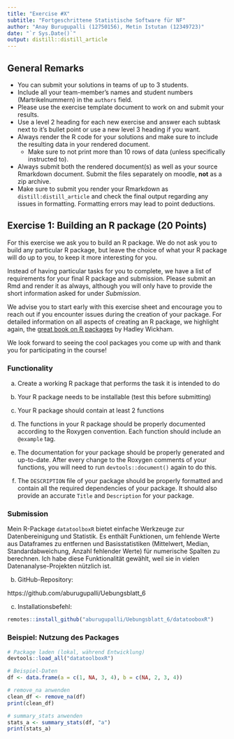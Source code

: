 ```yaml
---
title: "Exercise #X"
subtitle: "Fortgeschrittene Statistische Software für NF"
author: "Anay Burugupalli (12750156), Metin Istutan (12349723)"
date: "`r Sys.Date()`"
output: distill::distill_article
---
```


## General Remarks

-   You can submit your solutions in teams of up to 3 students.
-   Include all your team-member's names and student numbers
    (Martrikelnummern) in the `authors` field.
-   Please use the exercise template document to work on and submit your
    results.
-   Use a level 2 heading for each new exercise and answer each subtask
    next to it's bullet point or use a new level 3 heading if you want.
-   Always render the R code for your solutions and make sure to include
    the resulting data in your rendered document.
    -   Make sure to not print more than 10 rows of data (unless
        specifically instructed to).
-   Always submit both the rendered document(s) as well as your source
    Rmarkdown document. Submit the files separately on moodle, **not**
    as a zip archive.
-   Make sure to submit you render your Rmarkdown as
    `distill:distill_article` and check the final output regarding any
    issues in formatting. Formatting errors may lead to point
    deductions.

## Exercise 1: Building an R package (20 Points)

For this exercise we ask you to build an R package. We do not ask you to
build any particular R package, but leave the choice of what your R
package will do up to you, to keep it more interesting for you.

Instead of having particular tasks for you to complete, we have a list
of requirements for your final R package and submission. Please submit
an Rmd and render it as always, although you will only have to provide
the short information asked for under *Submission*.

We advise you to start early with this exercise sheet and encourage you
to reach out if you encounter issues during the creation of your
package. For detailed information on all aspects of creating an R
package, we highlight again, the [great book on R
packages](https://r-pkgs.org/) by Hadley Wickham.

We look forward to seeing the cool packages you come up with and thank
you for participating in the course!

### Functionality

a)  Create a working R package that performs the task it is intended to
    do

b)  Your R package needs to be installable (test this before submitting)

c)  Your R package should contain at least 2 functions

d)  The functions in your R package should be properly documented
    according to the Roxygen convention. Each function should include an
    `@example` tag.

e)  The documentation for your package should be properly generated and
    up-to-date. After every change to the Roxygen comments of your
    functions, you will need to run `devtools::document()` again to do
    this.

f)  The `DESCRIPTION` file of your package should be properly formatted
    and contain all the required dependencies of your package. It should
    also provide an accurate `Title` and `Description` for your package.

### Submission

Mein R-Package `datatoolboxR` bietet einfache Werkzeuge zur Datenbereinigung und Statistik. Es enthält Funktionen, um fehlende Werte aus Dataframes zu entfernen und Basisstatistiken (Mittelwert, Median, Standardabweichung, Anzahl fehlender Werte) für numerische Spalten zu berechnen. Ich habe diese Funktionalität gewählt, weil sie in vielen Datenanalyse-Projekten nützlich ist.

b) GitHub-Repository:

https://github.com/aburugupalli/Uebungsblatt_6

c) Installationsbefehl:

```r
remotes::install_github("aburugupalli/Uebungsblatt_6/datatooboxR")
```

### Beispiel: Nutzung des Packages

```r
# Package laden (lokal, während Entwicklung)
devtools::load_all("datatoolboxR")

# Beispiel-Daten
df <- data.frame(a = c(1, NA, 3, 4), b = c(NA, 2, 3, 4))

# remove_na anwenden
clean_df <- remove_na(df)
print(clean_df)

# summary_stats anwenden
stats_a <- summary_stats(df, "a")
print(stats_a)
```
